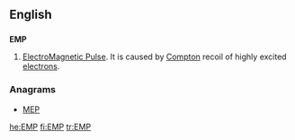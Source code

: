 ==English==

{{wikipedia|Electromagnetic pulse}}
==={{initialism-old|en}}===
'''EMP'''
# [[electromagnetic pulse|ElectroMagnetic Pulse]].  It is caused by [[Compton]] recoil of highly excited [[electron]]s.

===Anagrams===
* [[MEP#English|MEP]]

[[he:EMP]]
[[fi:EMP]]
[[tr:EMP]]
